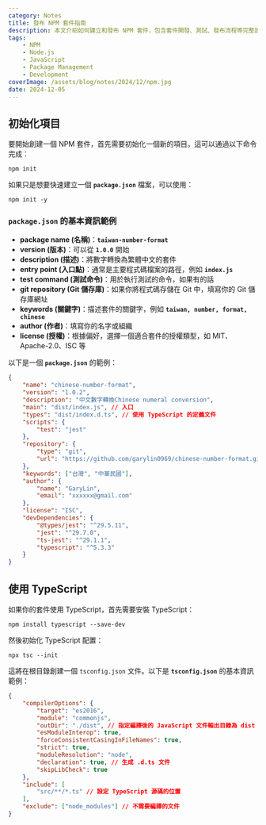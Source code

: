 ```yaml
---
category: Notes
title: 發布 NPM 套件指南
description: 本文介紹如何建立和發布 NPM 套件，包含套件開發、測試、發布流程等完整說明。
tags:
    - NPM
    - Node.js
    - JavaScript
    - Package Management
    - Development
coverImage: /assets/blog/notes/2024/12/npm.jpg
date: 2024-12-05
---
```


## 初始化項目

要開始創建一個 NPM 套件，首先需要初始化一個新的項目。這可以通過以下命令完成：

```
npm init
```

如果只是想要快速建立一個 **`package.json`** 檔案，可以使用：

```
npm init -y
```

### `package.json` 的基本資訊範例

-   **package name (名稱)**：**`taiwan-number-format`**
-   **version (版本)**：可以從 **`1.0.0`** 開始
-   **description (描述)**：將數字轉換為繁體中文的套件
-   **entry point (入口點)**：通常是主要程式碼檔案的路徑，例如 **`index.js`**
-   **test command (測試命令)**：用於執行測試的命令，如果有的話
-   **git repository (Git 儲存庫)**：如果你將程式碼存儲在 Git 中，填寫你的 Git 儲存庫網址
-   **keywords (關鍵字)**：描述套件的關鍵字，例如 **`taiwan, number, format, chinese`**
-   **author (作者)**：填寫你的名字或組織
-   **license (授權)**：根據偏好，選擇一個適合套件的授權類型，如 MIT、Apache-2.0、ISC 等

以下是一個 **`package.json`** 的範例：

```json
{
    "name": "chinese-number-format",
    "version": "1.0.2",
    "description": "中文數字轉換Chinese numeral conversion",
    "main": "dist/index.js", // 入口
    "types": "dist/index.d.ts", // 使用 TypeScript 的定義文件
    "scripts": {
        "test": "jest"
    },
    "repository": {
        "type": "git",
        "url": "https://github.com/garylin0969/chinese-number-format.git"
    },
    "keywords": ["台灣", "中華民國"],
    "author": {
        "name": "GaryLin",
        "email": "xxxxxx@gmail.com"
    },
    "license": "ISC",
    "devDependencies": {
        "@types/jest": "^29.5.11",
        "jest": "^29.7.0",
        "ts-jest": "^29.1.1",
        "typescript": "^5.3.3"
    }
}
```

## 使用 TypeScript

如果你的套件使用 TypeScript，首先需要安裝 TypeScript：

```
npm install typescript --save-dev
```

然後初始化 TypeScript 配置：

```
npx tsc --init
```

這將在根目錄創建一個 `tsconfig.json` 文件。以下是 **`tsconfig.json`** 的基本資訊範例：

```json
{
    "compilerOptions": {
        "target": "es2016",
        "module": "commonjs",
        "outDir": "./dist", // 指定編譯後的 JavaScript 文件輸出目錄為 dist
        "esModuleInterop": true,
        "forceConsistentCasingInFileNames": true,
        "strict": true,
        "moduleResolution": "node",
        "declaration": true, // 生成 .d.ts 文件
        "skipLibCheck": true
    },
    "include": [
        "src/**/*.ts" // 設定 TypeScript 源碼的位置
    ],
    "exclude": ["node_modules"] // 不需要編譯的文件
}
```
